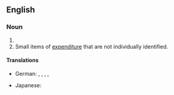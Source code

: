 ==English==

===Noun===
{{head|en|noun plural form}}

# {{plural of|incidental|lang=en}}
# Small items of [[expenditure]] that are not individually identified.

====Translations====
{{trans-top|small items that are not individually identified}}
* German: {{t|de|Kleinmaterial|n}}, {{t+|de|Kleinkram|m}}, {{t|de|Nebenausgaben|f}}, {{t|de|unvorhergesehene Ausgaben|f}}, {{t|de|Verbrauchsmaterial|n}}
{{trans-mid}}
* Japanese: {{t|ja|雑費|tr=Zappi}}
{{trans-bottom}}